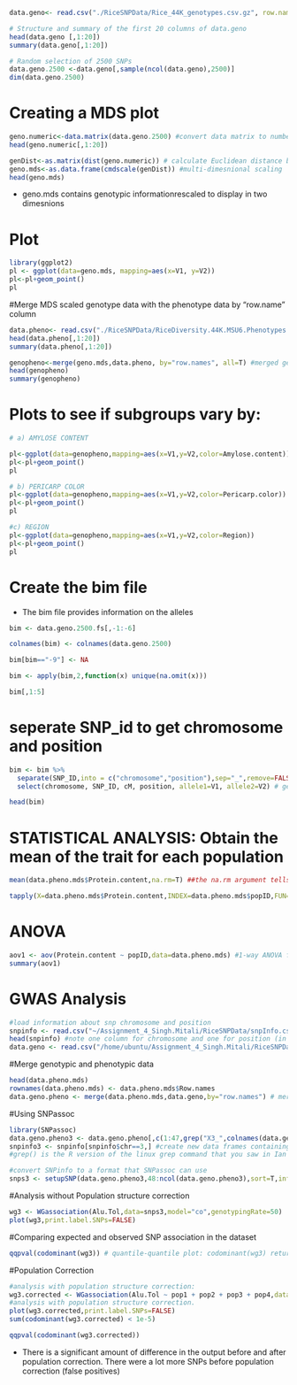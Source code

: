 
```r
data.geno<- read.csv("./RiceSNPData/Rice_44K_genotypes.csv.gz", row.names=1, na.strings=c("NA","00")) #import csv data of SNPs
```

```r
# Structure and summary of the first 20 columns of data.geno
head(data.geno [,1:20])
summary(data.geno[,1:20])
```

```r
# Random selection of 2500 SNPs
data.geno.2500 <-data.geno[,sample(ncol(data.geno),2500)]
dim(data.geno.2500)
```


# Creating a MDS plot

```r
geno.numeric<-data.matrix(data.geno.2500) #convert data matrix to numbers
head(geno.numeric[,1:20])

genDist<-as.matrix(dist(geno.numeric)) # calculate Euclidean distance between each rice variety
geno.mds<-as.data.frame(cmdscale(genDist)) #multi-dimesnional scaling
head(geno.mds)
```

- geno.mds contains genotypic informationrescaled to display in two dimesnions

# Plot 

```r
library(ggplot2)
pl <- ggplot(data=geno.mds, mapping=aes(x=V1, y=V2))
pl<-pl+geom_point()
pl
```

#Merge MDS scaled genotype data with the phenotype data by "row.name" column

```r
data.pheno<- read.csv("./RiceSNPData/RiceDiversity.44K.MSU6.Phenotypes.csv", row.names=1, na.strings=c("NA","00"))
head(data.pheno[,1:20])
summary(data.pheno[,1:20])

genopheno<-merge(geno.mds,data.pheno, by="row.names", all=T) #merged genotype and phenotype data
head(genopheno)
summary(genopheno)
```

# Plots to see if subgroups vary by:

```r
# a) AMYLOSE CONTENT 

pl<-ggplot(data=genopheno,mapping=aes(x=V1,y=V2,color=Amylose.content))+scale_color_gradientn(colors=topo.colors(25))
pl<-pl+geom_point()
pl

# b) PERICARP COLOR
pl<-ggplot(data=genopheno,mapping=aes(x=V1,y=V2,color=Pericarp.color))
pl<-pl+geom_point()
pl

#c) REGION
pl<-ggplot(data=genopheno,mapping=aes(x=V1,y=V2,color=Region))
pl<-pl+geom_point()
pl
```

# Create the bim file 

- The bim file provides information on the alleles

```r
bim <- data.geno.2500.fs[,-1:-6]

colnames(bim) <- colnames(data.geno.2500)

bim[bim=="-9"] <- NA

bim <- apply(bim,2,function(x) unique(na.omit(x))) 

bim[,1:5]
```

# seperate SNP_id to get chromosome and position 

```r
bim <- bim %>% 
  separate(SNP_ID,into = c("chromosome","position"),sep="_",remove=FALSE) %>% # create a column for chromosome and position
  select(chromosome, SNP_ID, cM, position, allele1=V1, allele2=V2) # get columns in right order

head(bim)
```

# STATISTICAL ANALYSIS: Obtain the mean of the trait for each population

```r
mean(data.pheno.mds$Protein.content,na.rm=T) ##the na.rm argument tells R to ignore missing data coded by "NA"

tapply(X=data.pheno.mds$Protein.content,INDEX=data.pheno.mds$popID,FUN=min,na.rm=T) #The first argument to tapply() is the data we want to summarize, the second argument is how the data should be split, the third argument is the function we want to apply (min in this case) and the fourth argument are additional arguments to be passed to the function listed in the argument.
```

# ANOVA

```r
aov1 <- aov(Protein.content ~ popID,data=data.pheno.mds) #1-way ANOVA for Protein.content by population
summary(aov1)
```

# GWAS Analysis

```r
#load information about snp chromosome and position
snpinfo <- read.csv("~/Assignment_4_Singh.Mitali/RiceSNPData/snpInfo.csv",row.names=1)
head(snpinfo) #note one column for chromosome and one for position (in base pairs)
data.geno <- read.csv("/home/ubuntu/Assignment_4_Singh.Mitali/RiceSNPData/Rice_44K_genotypes.csv.gz", row.names=1, na.strings=c("NA","00")) 
```

#Merge genotypic and phenotypic data
```r

head(data.pheno.mds) 
rownames(data.pheno.mds) <- data.pheno.mds$Row.names
data.geno.pheno <- merge(data.pheno.mds,data.geno,by="row.names") # merged data
```

#Using SNPassoc
```r
library(SNPassoc)
data.geno.pheno3 <- data.geno.pheno[,c(1:47,grep("X3_",colnames(data.geno.pheno)))]
snpinfo3 <- snpinfo[snpinfo$chr==3,] #create new data frames containing only chromosome 3 information.
#grep() is the R version of the linux grep command that you saw in Ian's section.  So the command below extracts columns 1:47 and all chromosome 3 genotype columns

#convert SNPinfo to a format that SNPassoc can use
snps3 <- setupSNP(data.geno.pheno3,48:ncol(data.geno.pheno3),sort=T,info=snpinfo3,sep="")
```

#Analysis without Population structure correction
```r
wg3 <- WGassociation(Alu.Tol,data=snps3,model="co",genotypingRate=50)
plot(wg3,print.label.SNPs=FALSE)
```

#Comparing expected and observed SNP association in the dataset
```r
qqpval(codominant(wg3)) # quantile-quantile plot: codominant(wg3) returns the observed p-values.

```

#Population Correction
```r
#analysis with population structure correction:
wg3.corrected <- WGassociation(Alu.Tol ~ pop1 + pop2 + pop3 + pop4,data=snps3,model="co",genotypingRate=50)
#analysis with population structure correction.
plot(wg3.corrected,print.label.SNPs=FALSE)
sum(codominant(wg3.corrected) < 1e-5)

qqpval(codominant(wg3.corrected))

```

- There is a significant amount of difference in the output before and after population correction. There were a lot more SNPs before population correction (false positives)